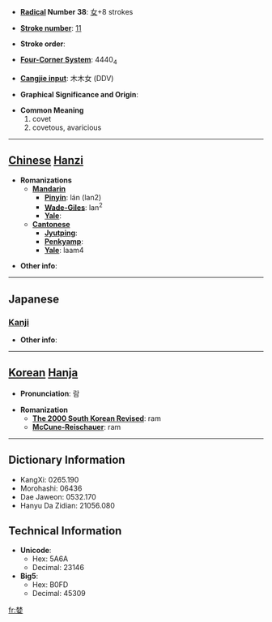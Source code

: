 * '''[[Wiktionary:Chinese radical index| Radical]] Number 38''': [[Wiktionary:Chinese radical index 女|女]]+8 strokes

* '''[[Wiktionary:Chinese total strokes index|Stroke number]]''': [[Wiktionary:Chinese total strokes index 11|11]]

* '''Stroke order''': 

* '''[[Wiktionary:Chinese four corner index|Four-Corner System]]''': 4440<sub>4</sub>

* '''[[Wiktionary:Chinese Cangjie index|Cangjie input]]''': 木木女 (DDV)

* '''Graphical Significance and Origin''': 

* '''Common Meaning'''
*#covet
*# covetous, avaricious


----

== [[Chinese]] [[Hanzi]] ==

* '''Romanizations'''
** '''[[Mandarin]]'''
*** '''[[Pinyin]]''': lán (lan2)
*** '''[[Wade-Giles]]''': lan<sup>2</sup>
*** '''[[Yale]]''': 
** '''[[Cantonese]]'''
*** '''[[Jyutping]]''':
*** '''[[Penkyamp]]''': 
*** '''[[Yale]]''': laam4

* '''Other info''': 

----

==Japanese==
===[[Kanji]]===
{{kanji|on readings=[[らん]] (ran), [[りん]] (rin)
|kun readings=[[むさぼる]] (musaboru)
}}

* '''Other info''':  

----

== [[Korean]] [[Hanja]] ==

* '''Pronunciation''': 람

* '''Romanization'''
** '''[[The 2000 South Korean Revised Romanization|The 2000 South Korean Revised]]''': ram
** '''[[McCune-Reischauer]]''': ram

----

== Dictionary Information ==

* KangXi: 0265.190
* Morohashi: 06436
* Dae Jaweon: 0532.170
* Hanyu Da Zidian: 21056.080

== Technical Information ==

* '''Unicode''':
** Hex: 5A6A
** Decimal: 23146
* '''Big5''':
** Hex: B0FD
** Decimal: 45309

[[fr:婪]]